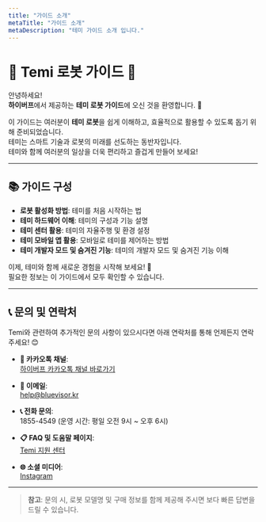 ```yaml
---
title: "가이드 소개"
metaTitle: "가이드 소개"
metaDescription: "테미 가이드 소개 입니다."
---
```


# 🌟 Temi 로봇 가이드 🌟

안녕하세요!  
**하이버프**에서 제공하는 **테미 로봇 가이드**에 오신 것을 환영합니다. 🎉  

이 가이드는 여러분이 **테미 로봇**을 쉽게 이해하고, 효율적으로 활용할 수 있도록 돕기 위해 준비되었습니다.  
테미는 스마트 기술과 로봇의 미래를 선도하는 동반자입니다.  
테미와 함께 여러분의 일상을 더욱 편리하고 즐겁게 만들어 보세요!  

---

## 📚 가이드 구성

- **로봇 활성화 방법**: 테미를 처음 시작하는 법
- **테미 하드웨어 이해**: 테미의 구성과 기능 설명  
- **테미 센터 활용**: 테미의 자율주행 및 환경 설정
- **테미 모바일 앱 활용**: 모바일로 테미를 제어하는 방법
- **테미 개발자 모드 및 숨겨진 기능**: 테미의 개발자 모드 및 숨겨진 기능 이해

이제, 테미와 함께 새로운 경험을 시작해 보세요! 🚀  
필요한 정보는 이 가이드에서 모두 확인할 수 있습니다.

---

## 📞 문의 및 연락처

Temi와 관련하여 추가적인 문의 사항이 있으시다면 아래 연락처를 통해 언제든지 연락주세요! 😊  

- **💬 카카오톡 채널**:  
  [하이버프 카카오톡 채널 바로가기](https://pf.kakao.com/_IbQxkxl/)  

- **📧 이메일**:  
  [help@bluevisor.kr](help@bluevisor.kr)  

- **📞 전화 문의**:  
  1855-4549 (운영 시간: 평일 오전 9시 ~ 오후 6시)  

- **📋 FAQ 및 도움말 페이지**:  
  [Temi 지원 센터](https://www.robotemi.com/support/)  

- **🌐 소셜 미디어**:  
  [Instagram](https://www.instagram.com/highbuff/)  

---

> **참고**: 문의 시, 로봇 모델명 및 구매 정보를 함께 제공해 주시면 보다 빠른 답변을 드릴 수 있습니다.  